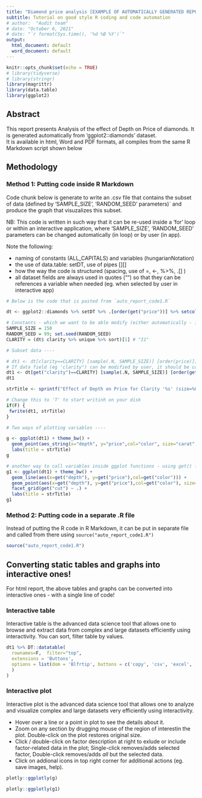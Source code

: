 ---
title: "Diamond price analysis [EXAMPLE OF AUTOMATICALLY GENERATED REPORT]"
subtitle: Tutorial on good style R coding and code automation
# author:  "Audit team"
# date: "October 6, 2021"
# date: "`r format(Sys.time(), '%d %B %Y')`"
output:
  html_document: default
  word_document: default
---

```{r setup, include=FALSE}
knitr::opts_chunk$set(echo = TRUE)
# library(tidyverse)
# library(stringr)
library(magrittr)
library(data.table)
library(ggplot2)
```

## Abstract

This report presents Analysis of the effect of Depth on Price of diamonds.
It is generated automatically from 'ggplot2::diamonds' dataset.    
It is available in  html, Word and PDF formats, all compiles from the same R Markdown script shown below


## Methodology

### Method 1: Putting code inside R Markdown  

Code chunk below is generate to write an .csv file that contains the subset of data (defined by 'SAMPLE_SIZE', 'RANDOM_SEED' parameters)` and produce the graph that visuzalizes this subset.

NB: 
This code  is written in such way that it can be re-used inside a 'for' loop or within an interactive application, where 'SAMPLE_SIZE', 'RANDOM_SEED' parameters can be changed automatically (in loop) or by user (in app).

Note the following:

- naming of constants (ALL_CAPITALS) and variables (hungarianNotation)  
- the use of data.table: setDT, use of pipes [][]
- how the way the code is structured (spacing, use of =, <-,  %>%, .[] )
- all dataset fields are always used in quotes ("") so that they can be references a variable when needed (eg. when selected by user in interactive app)

```{r}
# Below is the code that is pasted from `auto_report_code1.R`

dt <- ggplot2::diamonds %>% setDT %>% .[order(get("price"))] %>% setcolorder("price"); dt

# Constants - which we want to be able modify (either automatically - in loop, or manualy - using interactive App) ----
SAMPLE_SIZE = 150
RANDOM_SEED = 99; set.seed(RANDOM_SEED)
CLARITY = (dt$ clarity %>% unique %>% sort)[1] # "I1"

# Subset data ----

# dt1 <- dt[clarity==CLARITY] [sample(.N, SAMPLE_SIZE)] [order(price)];  
# If data field (eg 'clarity") can be modified by user, it should be codes as shown below
dt1 <- dt[get("clarity")==CLARITY] [sample(.N, SAMPLE_SIZE)] [order(get("price"))]; 
dt1

strTitle <- sprintf("Effect of Depth on Price for Clarity '%s' (size=%02g, seed=%02g).csv", CLARITY, SAMPLE_SIZE, RANDOM_SEED)

# Change this to 'T' to start writinh on your disk  
if(F) {
 fwrite(dt1, strTitle)
}

# Two ways of plotting variables ----

g <- ggplot(dt1) + theme_bw() +
  geom_point(aes_string(x="depth", y="price",col="color", size="carat", shape="cut")) +
  labs(title = strTitle)
g

# another way to call variables inside ggplot functions - using get() function!
g1 <- ggplot(dt1) + theme_bw() +
  geom_line(aes(x=get("depth"), y=get("price"),col=get("color"))) +
  geom_point(aes(x=get("depth"), y=get("price"),col=get("color"), size=get("carat"))) + 
  facet_grid(get("cut") ~ .) +
  labs(title = strTitle)
g1

```


### Method 2: Putting code in a separate .R file

Instead of putting the R code in R Markdown, it can be put in separate file and called from there using `source("auto_report_code1.R")`


```{r cars, eval=FALSE, message=FALSE, warning=FALSE, include=FALSE}
source("auto_report_code1.R")
```


## Converting static tables and graphs into interactive ones!


For html report, 
the above tables   and graphs can be converted into interactive ones - with a single line of code!


### Interactive table

Interactive table is the advanced data science tool that allows one to browse and extract data from  complex and large datasets  efficiently using interactivity. You can sort, filter table by values.

```{r}

dt1 %>% DT::datatable( 
  rownames=F,  filter="top",
  extensions = 'Buttons',
  options = list(dom = 'Blfrtip', buttons = c('copy', 'csv', 'excel', 'pdf', 'print')
  )
)


```


### Interactive plot

Interactive plot is the advanced data science tool that allows one to analyze and visualize  complex and large datasets very efficiently using interactivity.

- Hover over a line or a point in plot to see the details about it.
- Zoom on any section by drugging mouse of the region of interestin the  plot. Double-click on the plot restores original size.
- Click / double-click on factor description at right to exlude or include factor-related  data in the plot;  Single-click removes/adds selected factor, Double-click  removes/adds *all* but the selected data.
- Click on addional icons in top right corner for additional actions (eg. save images, help).

```{r}
plotly::ggplotly(g)

plotly::ggplotly(g1)
```
